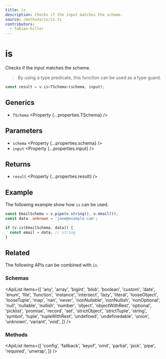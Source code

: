 ```yaml
---
title: is
description: Checks if the input matches the scheme.
source: /methods/is/is.ts
contributors:
  - fabian-hiller
---
```



# is

Checks if the input matches the scheme.

> By using a type predicate, this function can be used as a type guard.

```ts
const result = v.is<TSchema>(schema, input);
```

## Generics

- `TSchema` <Property {...properties.TSchema} />

## Parameters

- `schema` <Property {...properties.schema} />
- `input` <Property {...properties.input} />

## Returns

- `result` <Property {...properties.result} />

## Example

The following example show how `is` can be used.

```ts
const EmailSchema = v.pipe(v.string(), v.email());
const data: unknown = 'jane@example.com';

if (v.is(EmailSchema, data)) {
  const email = data; // string
}
```

## Related

The following APIs can be combined with `is`.

### Schemas

<ApiList
  items={[
    'any',
    'array',
    'bigint',
    'blob',
    'boolean',
    'custom',
    'date',
    'enum',
    'file',
    'function',
    'instance',
    'intersect',
    'lazy',
    'literal',
    'looseObject',
    'looseTuple',
    'map',
    'nan',
    'never',
    'nonNullable',
    'nonNullish',
    'nonOptional',
    'null',
    'nullable',
    'nullish',
    'number',
    'object',
    'objectWithRest',
    'optional',
    'picklist',
    'promise',
    'record',
    'set',
    'strictObject',
    'strictTuple',
    'string',
    'symbol',
    'tuple',
    'tupleWithRest',
    'undefined',
    'undefinedable',
    'union',
    'unknown',
    'variant',
    'void',
  ]}
/>

### Methods

<ApiList
  items={[
    'config',
    'fallback',
    'keyof',
    'omit',
    'partial',
    'pick',
    'pipe',
    'required',
    'unwrap',
  ]}
/>
